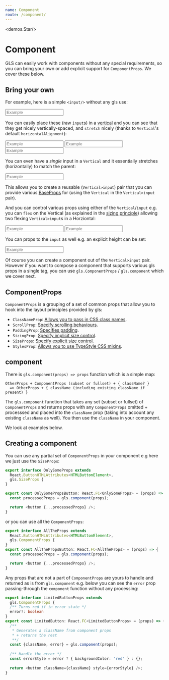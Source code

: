 ```yaml
---
name: Component
route: /component/
---
```



<demos.Star/>

# Component 

GLS can easily work with components without any special requirements, so you can bring your own or add explicit support for `ComponentProps`. We cover these below.

## Bring your own

For example, here is a simple `<input/>` without any gls use: 

<Playground>
  <input placeholder='Example'/>
</Playground>

You can easily place these (raw `input`s) in a [vertical][vertical] and you can see that they get nicely vertically-spaced, and `stretch` nicely (thanks to `Vertical`'s default `horizontalAlignment`):

<Playground>
  <Vertical>
    <input placeholder='Example'/>
    <input placeholder='Example'/>
    <input placeholder='Example'/>
  </Vertical>
</Playground>

You can even have a *single* input in a `Vertical` and it essentially stretches (horizontally) to match the parent: 

<Playground>
  <Vertical>
    <input placeholder='Example'/>
  </Vertical>
</Playground>

This allows you to create a reusable (`Vertical>input`) pair that you can provide various [BaseProps][common-types] for (using the `Vertical` in the `Vertical>input` pair).
 
And you can control various props using either of the `Vertical`/`input` e.g. you can `flex` on the Vertical (as explained in the [sizing principle][principle-sizing]) allowing two flexing `Vertical>input`s in a Horziontal: 

<Playground>
  <Horizontal>
    <Vertical sizing="flex">
      <input placeholder='Example'/>
    </Vertical>
    <Vertical sizing="flex">
      <input placeholder='Example'/>
    </Vertical>
  </Horizontal>
</Playground>

You can props to the `input` as well e.g. an explicit height can be set: 

<Playground>
  <Vertical sizing="flex">
    <input placeholder='Example' style={{height: '30px'}}/>
  </Vertical>
</Playground>

Of course you can create a component out of the `Vertical>input` pair. However if you want to compose a component that supports various gls props in a single tag, you can use `gls.ComponentProps` / `gls.component` which we cover next. 

## ComponentProps

`ComponentProps` is a grouping of a set of common props that allow you to hook into the layout principles provided by gls:

* `ClassNameProp`: [Allows you to pass in CSS class names][common-types].
* `ScrollProp`: [Specify scrolling behaviours][common-types].
* `PaddingProp`: [Specifies padding][common-types].
* `SizingProp`: [Specify implicit size control][common-types].
* `SizeProps`: [Specify explicit size control][common-types].
* `StylesProp`: [Allows you to use TypeStyle CSS mixins][common-types]. 


## component
There is `gls.component(props) => props` function which is a simple map:

```
OtherProps + ComponentProps (subset or fullset) + { className? }
  => OtherProps + { className (including existing className if present) }
``` 

The `gls.component` function that takes any set (subset or fullset) of `ComponentProps` and returns props with any `ComponentProps` omitted + processsed and placed into the `className` prop (taking into account any existing `className` as well). You then use the `className` in your component.

We look at examples below.

## Creating a component
You can use any partial set of `ComponentProps` in your component e.g here we just use the `SizeProps`: 

```ts
export interface OnlySomeProps extends
  React.ButtonHTMLAttributes<HTMLButtonElement>,
  gls.SizeProps {
}

export const OnlySomePropsButton: React.FC<OnlySomeProps> = (props) => {
  const processedProps = gls.component(props);

  return <button {...processedProps} />;
}
```

or you can use all the `ComponentProps`: 

```ts
export interface AllTheProps extends
  React.ButtonHTMLAttributes<HTMLButtonElement>,
  gls.ComponentProps {
}
export const AllThePropsButton: React.FC<AllTheProps> = (props) => {
  const processedProps = gls.component(props);

  return <button {...processedProps} />;
}
```

Any props that are not a part of `ComponentProps` are yours to handle and returned as is from `gls.component` e.g. below you can see the `error` prop passing-through the `component` function without any processing: 

```ts
export interface LimitedButtonProps extends
  gls.ComponentProps {
  /** Turns red if in error state */
  error?: boolean
}
export const LimitedButton: React.FC<LimitedButtonProps> = (props) => {
  /** 
   * Generates a className from component props 
   * + returns the rest
   **/
  const {className, error} = gls.component(props);
  
  /** Handle the error */
  const errorStyle = error ? { backgroundColor: 'red' } : {};
  
  return <button className={className} style={errorStyle} />;
}
```

[vertical]:../vertical/
[common-types]:../common-types/
[principle-sizing]:../princile-sizing/
